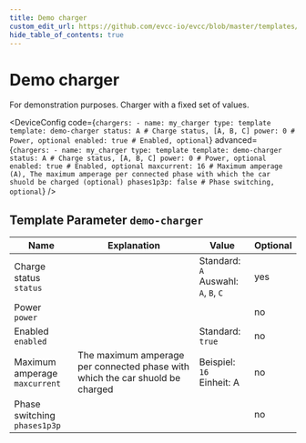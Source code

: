 ```yaml
---
title: Demo charger
custom_edit_url: https://github.com/evcc-io/evcc/blob/master/templates/definition/charger/demo-charger.yaml
hide_table_of_contents: true
---
```



# Demo charger

<DeviceFeatures features="" />

For demonstration purposes. Charger with a fixed set of values.


<DeviceConfig code={`chargers:
    - name: my_charger
      type: template
      template: demo-charger
      status: A # Charge status, [A, B, C]
      power: 0 # Power, optional
      enabled: true # Enabled, optional`} advanced={`chargers:
    - name: my_charger
      type: template
      template: demo-charger
      status: A # Charge status, [A, B, C]
      power: 0 # Power, optional
      enabled: true # Enabled, optional
      maxcurrent: 16 # Maximum amperage (A), The maximum amperage per connected phase with which the car shuold be charged (optional)
      phases1p3p: false # Phase switching, optional`} />

## Template Parameter `demo-charger`

| Name | Explanation | Value | Optional |
|-----------|-------------|-------|----------|
| Charge status<br/>`status` |  | Standard: `A`<br/>Auswahl: `A`, `B`, `C` | yes |
| Power<br/>`power` |  |  | no |
| Enabled<br/>`enabled` |  | Standard: `true` | no |
| Maximum amperage<br/>`maxcurrent` | The maximum amperage per connected phase with which the car shuold be charged | Beispiel: `16`<br/>Einheit: A | no |
| Phase switching<br/>`phases1p3p` |  |  | no |

